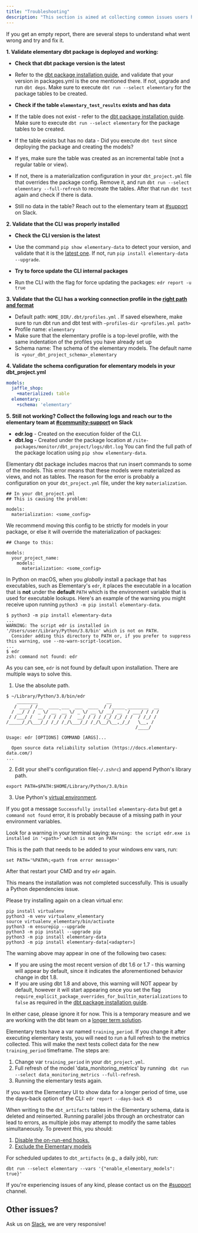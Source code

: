 ```yaml
---
title: "Troubleshooting"
description: "This section is aimed at collecting common issues users have to provide quick debug solutions."
---
```


<Accordion title="I run `edr report` and get an empty report">
  
If you get an empty report, there are several steps to understand what went wrong and try and fix it.

**1. Validate elementary dbt package is deployed and working:**

- **Check that dbt package version is the latest**

- Refer to the [dbt package installation guide](/oss/quickstart/quickstart-cli-package#step-by-step-install-elementary-dbt-package), and validate that your version in packages.yml is the one mentioned there. If not, upgrade and run `dbt deps`. Make sure to execute `dbt run --select elementary` for the package tables to be created.

- **Check if the table `elementary_test_results` exists and has data**
- If the table does not exist - refer to the [dbt package installation guide](/oss/quickstart/quickstart-cli-package#step-by-step-install-elementary-dbt-package). Make sure to execute `dbt run --select elementary` for the package tables to be created.
- If the table exists but has no data - Did you execute `dbt test` since deploying the package and creating the models?
- If yes, make sure the table was created as an incremental table (not a regular table or view).
- If not, there is a materialization configuration in your `dbt_project.yml` file that overrides the package config. Remove it, and run `dbt run --select elementary --full-refresh` to recreate the tables. After that run `dbt test` again and check if there is data.

- Still no data in the table? Reach out to the elementary team at [#support](https://elementary-data.com/community) on Slack.

**2. Validate that the CLI was properly installed**

- **Check the CLI version is the latest**

- Use the command `pip show elementary-data` to detect your version, and validate that it is the [latest one](https://github.com/elementary-data/elementary/releases/latest). If not, run
  `pip install elementary-data --upgrade`.

- **Try to force update the CLI internal packages**
- Run the CLI with the flag for force updating the packages:
  `edr report -u true`

**3. Validate that the CLI has a working connection profile in the [right path and format](https://docs.elementary-data.com/oss/cli-install#how-to-create-profiles-yml)**

-  Default path: `HOME_DIR/.dbt/profiles.yml` . If saved elsewhere, make sure to run dbt run and dbt test with `—profiles-dir <profiles.yml path>`
- Profile name: `elementary`
- Make sure that the elementary profile is a top-level profile, with the same indentation of the profiles you have already set up
- Schema name: The schema of the elementary models. The default name is  `<your_dbt_project_schema>_elementary`

**4. Validate the schema configuration for elementary models in your dbt_project.yml**
```yaml
models:
  jaffle_shop:
    +materialized: table
  elementary:
    +schema: 'elementary'
```
**5. Still not working? Collect the following logs and reach our to the elementary team at [#community-support](https://elementary-data.com/community) on Slack**

- **edr.log** - Created on the execution folder of the CLI.
- **dbt.log** - Created under the package location at
  `/site-packages/monitor/dbt_project/logs/dbt.log`
  You can find the full path of the package location using
  `pip show elementary-data`.

</Accordion>

<Accordion title="Error: `cannot insert into a view`">
  
Elementary dbt package includes macros that run insert commands to some of the models.
This error means that these models were materialized as views, and not as tables.
The reason for the error is probably a configuration on your `dbt_project.yml` file, under the key `materialization`.

```
## In your dbt_project.yml
## This is causing the problem:

models:
  materialization: <some_config>
```

We recommend moving this config to be strictly for models in your package, or else it will override the materialization of packages:

```
## Change to this:

models:
  your_project_name:
    models:
      materialization: <some_config>
```

</Accordion>

<Accordion title="Error: `command not found: edr` on macOS">
  
In Python on macOS, when you _globally_ install a package that has executables, such as Elementary's `edr`, it places the executable in a location that is **not** under the **default** `PATH` which is the environment variable that is used for executable lookups. Here's an example of the warning you might receive upon running `python3 -m pip install elementary-data`.

```shell
$ python3 -m pip install elementary-data
...
WARNING: The script edr is installed in '/Users/user/Library/Python/3.8/bin' which is not on PATH.
  Consider adding this directory to PATH or, if you prefer to suppress this warning, use --no-warn-script-location.
...
$ edr
zsh: command not found: edr
```

As you can see, `edr` is not found by default upon installation.
There are multiple ways to solve this.

1. Use the absolute path.

```shell
$ ~/Library/Python/3.8/bin/edr
    ________                          __
   / ____/ /__  ____ ___  ___  ____  / /_____ ________  __
  / __/ / / _ \/ __ `__ \/ _ \/ __ \/ __/ __ `/ ___/ / / /
 / /___/ /  __/ / / / / /  __/ / / / /_/ /_/ / /  / /_/ /
/_____/_/\___/_/ /_/ /_/\___/_/ /_/\__/\__,_/_/   \__, /
                                                 /____/

Usage: edr [OPTIONS] COMMAND [ARGS]...

  Open source data reliability solution (https://docs.elementary-data.com/)
...
```

2. Edit your shell's configuration file(`~/.zshrc`) and append Python's library path.

```
export PATH=$PATH:$HOME/Library/Python/3.8/bin
```

3. Use Python's [virtual environment](https://docs.python.org/3/tutorial/venv.html#creating-virtual-environments).

</Accordion>

<Accordion title="Error: `command not found: edr` on Windows">
  
If you got a message `Successfully installed elementary-data` but get a `command not found` error, it is probably because of a missing path in your environment variables.

Look for a warning in your terminal saying:
`Warning: the script edr.exe is installed in '<path>' which is not on PATH`

This is the path that needs to be added to your windows env vars, run:

```
set PATH='%PATH%;<path from error message>'
```

After that restart your CMD and try `edr` again.

</Accordion>

<Accordion title="Error: No such command 'monitor'">

This means the installation was not completed successfully. This is usually a Python dependencies issue.

Please try installing again on a clean virtual env:

```shell
pip install virtualenv
python3 -m venv virtualenv_elementary
source virtualenv_elementary/bin/activate
python3 -m ensurepip --upgrade
python3 -m pip install --upgrade pip
python3 -m pip install elementary-data
python3 -m pip install elementary-data[<adapter>]
```

</Accordion>

<Accordion title="WARNING - Installed package 'elementary' is overriding the built-in materialization 'XXX'">
  <Snippet file="dbt-18-materializations-common.mdx" />

  The warning above may appear in one of the following two cases: 
  * If you are using the most recent version of dbt 1.6 or 1.7 - this warning will appear by default, since it indicates the aforementioned behavior change in dbt 1.8.
  * If you are using dbt 1.8 and above, this warning will NOT appear by default, however it will start appearing once you set the flag `require_explicit_package_overrides_for_builtin_materializations` to `false` 
  as required in the [dbt package installation guide](/oss/quickstart/quickstart-cli-package#step-by-step-install-elementary-dbt-package).

  In either case, please ignore it for now. This is a temporary measure and we are working with the dbt team on a [longer term solution](https://github.com/dbt-labs/dbt-core/issues/10090).
</Accordion>

<Accordion title="I changed the training period but the results are the same">

Elementary tests have a var named `training_period`.
If you change it after executing elementary tests, you will need to run a full refresh to the metrics collected. This will make the next tests collect data for the new `training_period` timeframe.
The steps are:

1. Change var `training_period` in your `dbt_project.yml`.
2. Full refresh of the model 'data_monitoring_metrics' by running ` dbt run --select data_monitoring_metrics --full-refresh`.
3. Running the elementary tests again.

If you want the Elementary UI to show data for a longer period of time, use the days-back option of the CLI:
`edr report --days-back 45`

</Accordion>



<Accordion title="Error when trying to run parallel dbt jobs">

When writing to the `dbt_artifacts` tables in the Elementary schema, data is deleted and reinserted. Running parallel jobs through an orchestrator can lead to errors, as multiple jobs may attempt to modify the same tables simultaneously. 
To prevent this, you should:
1. [Disable the on-run-end hooks.](https://docs.elementary-data.com/oss/general/faq#can-i-disable-the-on-run-end-hooks-or-results-uploading)
2. [Exclude the Elementary models](https://docs.elementary-data.com/oss/general/faq#can-i-disable-exclude-the-elementary-models)

For scheduled updates to `dbt_artifacts` (e.g., a daily job), run:

```
dbt run --select elementary --vars '{"enable_elementary_models": true}'

```

</Accordion>


<Accordion title="My problem is not listed here">

If you're experiencing issues of any kind, please contact us on the [#support](https://elementary-community.slack.com/archives/C02CTC89LAX) channel.

</Accordion>

## Other issues?

Ask us on [Slack](https://elementary-data.com/community), we are very responsive!
